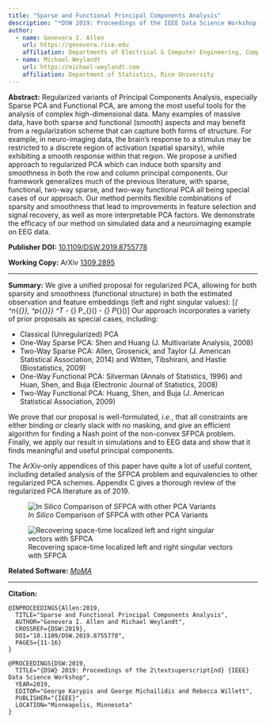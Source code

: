 ```yaml
---
title: "Sparse and Functional Principal Components Analysis"
description: "*DSW 2019: Proceedings of the IEEE Data Science Workshop 2019*, pp.11-16. 2019."
author:
  - name: Genevera I. Allen
    url: https://genevera.rice.edu
    affiliation: Departments of Electrical & Computer Engineering, Computer Science, and Statistics, Rice University
  - name: Michael Weylandt
    url: https://michael-weylandt.com
    affiliation: Department of Statistics, Rice University
---
```


**Abstract:** Regularized variants of Principal Components Analysis, especially Sparse PCA and Functional PCA, are among the most useful tools for the analysis of complex high-dimensional data. Many examples of massive data, have both sparse and functional (smooth) aspects and may benefit from a regularization scheme that can capture both forms of structure. For example, in neuro-imaging data, the brain's response to a stimulus may be restricted to a discrete region of activation (spatial sparsity), while exhibiting a smooth response within that region. We propose a unified approach to regularized PCA which can induce both sparsity and smoothness in both the row and column principal components. Our framework generalizes much of the previous literature, with sparse, functional, two-way sparse, and two-way functional PCA all being special cases of our approach. Our method permits flexible combinations of sparsity and smoothness that lead to improvements in feature selection and signal recovery, as well as more interpretable PCA factors. We demonstrate the efficacy of our method on simulated data and a neuroimaging example on EEG data. 

**Publisher DOI:** [10.1109/DSW.2019.8755778](https://doi.org/10.1109/DSW.2019.8755778)

**Working Copy:** ArXiv [1309.2895](https://arxiv.org/abs/1309.2895)

<hr>

**Summary:** We give a unified proposal for regularized PCA, allowing for both sparsity and smoothness (functional structure) in both the estimated observation and feature embeddings (left and right singular values):
\[\text{arg max}_{\mathbf{u} \in \overline{\mathbb{B}}^n_{\mathbf{S}_{\mathbf{u}}}, \mathbf{v} \in \overline{\mathbb{B}}^p_{\mathbf{S}_{\mathbf{v}}}} \mathbf{u}^T\mathbf{X}\mathbf{v} - \lambda_{\mathbf{u}} P_{\mathbf{u}}(\mathbf{u}) - \lambda_{\mathbf{v}} P_{\mathbf{v}}(\mathbf{v})\]
Our approach incorporates a variety of prior proposals as special cases, including: 

- Classical (Unregularized) PCA
- One-Way Sparse PCA: Shen and Huang (J. Multivariate Analysis, 2008)
- Two-Way Sparse PCA: Allen, Grosenick, and Taylor (J. American Statistical Association, 2014) and Witten, Tibshirani, and Hastie (Biostatistics, 2009)
- One-Way Functional PCA: Silverman (Annals of Statistics, 1996) and Huan, Shen, and Buja (Electronic Journal of Statistics, 2008)
- Two-Way Functional PCA: Huang, Shen, and Buja (J. American Statistical Association, 2009)

We prove that our proposal is well-formulated, *i.e.*, that all constraints are either binding or clearly slack with no masking, and give an efficient algorithm for finding a Nash point of the non-convex SFPCA problem. Finally, we apply our result in simulations and to EEG data and show that it finds meaningful and useful principal components. 

The ArXiv-only appendices of this paper have quite a lot of useful content, including detailed analysis of the SFPCA problem and equivalencies to other regularized PCA schemes. Appendix C gives a thorough review of the regularized PCA literature as of 2019.


![*In Silico* Comparison of SFPCA with other PCA Variants](../assets/sfpca/sfpca_sim1.png)

![Recovering space-time localized left and right singular vectors with SFPCA](../assets/sfpca/sfpca_sim2.png)


**Related Software:** [*MoMA*](../software/moma.html)

<hr>

**Citation:**

```
@INPROCEEDINGS{Allen:2019,
  TITLE="Sparse and Functional Principal Components Analysis",
  AUTHOR="Genevera I. Allen and Michael Weylandt",
  CROSSREF={DSW:2019},
  DOI="10.1109/DSW.2019.8755778",
  PAGES={11-16}
}

@PROCEEDINGS{DSW:2019,
  TITLE="{DSW} 2019: Proceedings of the 2\textsuperscript{nd} {IEEE} Data Science Workshop",
  YEAR=2019,
  EDITOR="George Karypis and George Michailidis and Rebecca Willett",
  PUBLISHER="{IEEE}",
  LOCATION="Minneapolis, Minnesota"
}
```
